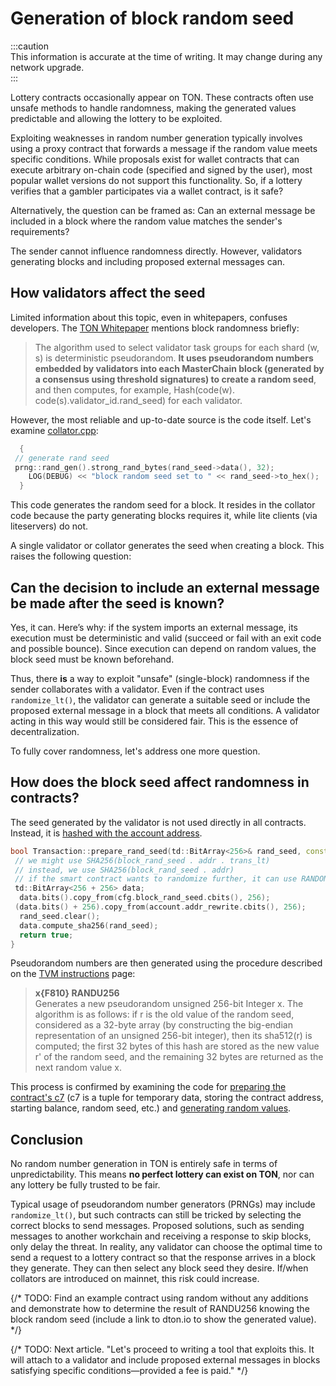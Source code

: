 
# Generation of block random seed  

:::caution  
This information is accurate at the time of writing. It may change during any network upgrade.  
:::  

Lottery contracts occasionally appear on TON. These contracts often use unsafe methods to handle randomness, making the generated values predictable and allowing the lottery to be exploited.  

Exploiting weaknesses in random number generation typically involves using a proxy contract that forwards a message if the random value meets specific conditions. While proposals exist for wallet contracts that can execute arbitrary on-chain code (specified and signed by the user), most popular wallet versions do not support this functionality. So, if a lottery verifies that a gambler participates via a wallet contract, is it safe?  

Alternatively, the question can be framed as: Can an external message be included in a block where the random value matches the sender's requirements?  

The sender cannot influence randomness directly. However, validators generating blocks and including proposed external messages can.  

## How validators affect the seed  

Limited information about this topic, even in whitepapers, confuses developers. The [TON Whitepaper](https://docs.ton.org/ton.pdf) mentions block randomness briefly:  

> The algorithm used to select validator task groups for each shard (w, s) is deterministic pseudorandom. **It uses pseudorandom numbers embedded by validators into each MasterChain block (generated by a consensus using threshold signatures) to create a random seed**, and then computes, for example, Hash(code(w). code(s).validator_id.rand_seed) for each validator.  

However, the most reliable and up-to-date source is the code itself. Let's examine [collator.cpp](https://github.com/ton-blockchain/ton/blob/f59c363ab942a5ddcacd670c97c6fbd023007799/validator/impl/collator.cpp#L1590):  

```cpp
  {
 // generate rand seed
 prng::rand_gen().strong_rand_bytes(rand_seed->data(), 32);
    LOG(DEBUG) << "block random seed set to " << rand_seed->to_hex();
  }
```

This code generates the random seed for a block. It resides in the collator code because the party generating blocks requires it, while lite clients (via liteservers) do not.

A single validator or collator generates the seed when creating a block. This raises the following question:  

## Can the decision to include an external message be made after the seed is known?

Yes, it can. Here’s why: if the system imports an external message, its execution must be deterministic and valid (succeed or fail with an exit code and possible bounce). Since execution can depend on random values, the block seed must be known beforehand.

Thus, there **is** a way to exploit "unsafe" (single-block) randomness if the sender collaborates with a validator. Even if the contract uses `randomize_lt()`, the validator can generate a suitable seed or include the proposed external message in a block that meets all conditions. A validator acting in this way would still be considered fair. This is the essence of decentralization.  

To fully cover randomness, let's address one more question.  

## How does the block seed affect randomness in contracts?  

The seed generated by the validator is not used directly in all contracts. Instead, it is [hashed with the account address](https://github.com/ton-blockchain/ton/blob/f59c363ab942a5ddcacd670c97c6fbd023007799/crypto/block/transaction.cpp#L876).  

```cpp
bool Transaction::prepare_rand_seed(td::BitArray<256>& rand_seed, const ComputePhaseConfig& cfg) const {
 // we might use SHA256(block_rand_seed . addr . trans_lt)
 // instead, we use SHA256(block_rand_seed . addr)
 // if the smart contract wants to randomize further, it can use RANDOMIZE instruction
 td::BitArray<256 + 256> data;
  data.bits().copy_from(cfg.block_rand_seed.cbits(), 256);
 (data.bits() + 256).copy_from(account.addr_rewrite.cbits(), 256);
  rand_seed.clear();
  data.compute_sha256(rand_seed);
  return true;
}
```

Pseudorandom numbers are then generated using the procedure described on the [TVM instructions](/v3/documentation/tvm/instructions#F810) page:  

> **x\{F810} RANDU256**  
> Generates a new pseudorandom unsigned 256-bit Integer x. The algorithm is as follows: if r is the old value of the random seed, considered as a 32-byte array (by constructing the big-endian representation of an unsigned 256-bit integer), then its sha512(r) is computed; the first 32 bytes of this hash are stored as the new value r' of the random seed, and the remaining 32 bytes are returned as the next random value x.  

This process is confirmed by examining the code for [preparing the contract's c7](https://github.com/ton-blockchain/ton/blob/f59c363ab942a5ddcacd670c97c6fbd023007799/crypto/block/transaction.cpp) (c7 is a tuple for temporary data, storing the contract address, starting balance, random seed, etc.) and [generating random values](https://github.com/ton-blockchain/ton/blob/f59c363ab942a5ddcacd670c97c6fbd023007799/crypto/vm/tonops.cpp).  

## Conclusion  

No random number generation in TON is entirely safe in terms of unpredictability. This means **no perfect lottery can exist on TON**, nor can any lottery be fully trusted to be fair.  

Typical usage of pseudorandom number generators (PRNGs) may include `randomize_lt()`, but such contracts can still be tricked by selecting the correct blocks to send messages. Proposed solutions, such as sending messages to another workchain and receiving a response to skip blocks, only delay the threat. In reality, any validator can choose the optimal time to send a request to a lottery contract so that the response arrives in a block they generate. They can then select any block seed they desire. If/when collators are introduced on mainnet, this risk could increase.  

{/* TODO: Find an example contract using random without any additions and demonstrate how to determine the result of RANDU256 knowing the block random seed (include a link to dton.io to show the generated value). */}

{/* TODO: Next article. "Let's proceed to writing a tool that exploits this. It will attach to a validator and include proposed external messages in blocks satisfying specific conditions—provided a fee is paid." */}

<Feedback />
